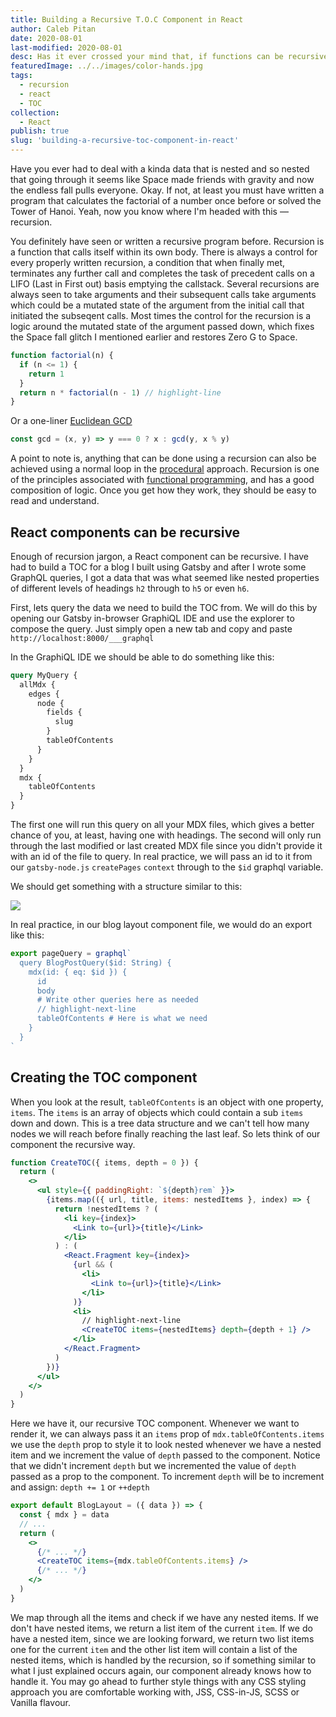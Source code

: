 ```yaml
---
title: Building a Recursive T.O.C Component in React
author: Caleb Pitan
date: 2020-08-01
last-modified: 2020-08-01
desc: Has it ever crossed your mind that, if functions can be recursive, a component can, too?
featuredImage: ../../images/color-hands.jpg
tags:
  - recursion
  - react
  - TOC
collection: 
  - React
publish: true
slug: 'building-a-recursive-toc-component-in-react'
---
```


Have you ever had to deal with a kinda data that is nested and so nested that going through it seems like Space made friends with gravity and now the endless fall pulls everyone. Okay. If not, at least you must have written a program that calculates the factorial of a number once before or solved the Tower of Hanoi. Yeah, now you know where I'm headed with this &mdash; recursion.

You definitely have seen or written a recursive program before. Recursion is a function that calls itself within its own body. There is always a control for every properly written recursion, a condition that when finally met, terminates any further call and completes the task of precedent calls on a LIFO (Last in First out) basis emptying the callstack. Several recursions are always seen to take arguments and their subsequent calls take arguments which could be a mutated state of the argument from the initial call that initiated the subseqent calls. Most times the control for the recursion is a logic around the mutated state of the argument passed down, which fixes the Space fall glitch I mentioned earlier and restores Zero G to Space.

```js
function factorial(n) {
  if (n <= 1) {
    return 1
  }
  return n * factorial(n - 1) // highlight-line
}
```

Or a one-liner [Euclidean GCD](https://en.wikipedia.org/wiki/Euclidean_algorithm)

```js
const gcd = (x, y) => y === 0 ? x : gcd(y, x % y)  
```

A point to note is, anything that can be done using a recursion can also be achieved using a normal loop in the [procedural](https://en.wikipedia.org/wiki/Procedural_programming) approach. Recursion is one of the principles associated with [functional programming](https://en.wikipedia.org/wiki/Functional_programming), and has a good composition of logic. Once you get how they work, they should be easy to read and understand.

## React components can be recursive

Enough of recursion jargon, a React component can be recursive. I have had to build a TOC for a blog I built using Gatsby and after I wrote some GraphQL queries, I got a data that was what seemed like nested properties of different levels of headings `h2` through to `h5` or even `h6`.

First, lets query the data we need to build the TOC from. We will do this by opening our Gatsby in-browser GraphiQL IDE and use the explorer to compose the query. Just simply open a new tab and copy and paste `http://localhost:8000/___graphql`

In the GraphiQL IDE we should be able to do something like this:

```graphql
query MyQuery {
  allMdx {
    edges {
      node {
        fields {
          slug
        }
        tableOfContents
      }
    }
  }
  mdx {
    tableOfContents
  }
}
```

The first one will run this query on all your MDX files, which gives a better chance of you, at least, having one with headings.
The second will only run through the last modified or last created MDX file since you didn't provide it with an id of the file to query. In real practice, we will pass an id to it from our `gatsby-node.js` `createPages` `context` through to the `$id` graphql variable.

We should get something with a structure similar to this:

![](toc-query-result.png)

In real practice, in our blog layout component file, we would do an export like this:

```js
export pageQuery = graphql`
  query BlogPostQuery($id: String) {
    mdx(id: { eq: $id }) {
      id
      body
      # Write other queries here as needed
      // highlight-next-line
      tableOfContents # Here is what we need
    }
  }
`
```

## Creating the TOC component

When you look at the result, `tableOfContents` is an object with one property, `items`. The `items` is an array of objects which could contain a sub `items` down and down. This is a tree data structure and we can't tell how many nodes we will reach before finally reaching the last leaf. So lets think of our component the recursive way.

```jsx
function CreateTOC({ items, depth = 0 }) {
  return (
    <>
      <ul style={{ paddingRight: `${depth}rem` }}>
        {items.map(({ url, title, items: nestedItems }, index) => {
          return !nestedItems ? (
            <li key={index}>
              <Link to={url}>{title}</Link>
            </li>
          ) : (
            <React.Fragment key={index}>
              {url && (
                <li>
                  <Link to={url}>{title}</Link>
                </li>
              )}
              <li>
                // highlight-next-line
                <CreateTOC items={nestedItems} depth={depth + 1} />
              </li>
            </React.Fragment>
          )
        })}
      </ul>
    </>
  )
}
```

Here we have it, our recursive TOC component. Whenever we want to render it, we can always pass it an `items` prop of `mdx.tableOfContents.items` we use the `depth` prop to style it to look nested whenever we have a nested item and we increment the value of `depth` passed to the component. Notice that we didn't increment `depth` but we incremented the value of `depth` passed as a prop to the component. To increment `depth` will be to increment and assign: `depth += 1` or `++depth`

```jsx
export default BlogLayout = ({ data }) => {
  const { mdx } = data
  // ...
  return (
    <>
      {/* ... */}
      <CreateTOC items={mdx.tableOfContents.items} />
      {/* ... */}
    </>
  )
}
```

We map through all the items and check if we have any nested items. If we don't have nested items, we return a list item of the current `item`. If we do have a nested item, since we are looking forward, we return two list items one for the current `item` and the other list item will contain a list of the nested items, which is handled by the recursion, so if something similar to what I just explained occurs again, our component already knows how to handle it. You may go ahead to further style things with any  CSS styling approach you are comfortable working with, JSS, CSS-in-JS, SCSS or Vanilla flavour.
